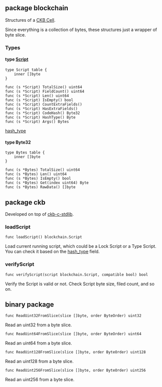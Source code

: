 ## package blockchain

Structures of a [CKB Cell](https://docs.nervos.org/docs/tech-explanation/cell).

Since everything is a collection of bytes, these structures just a wrapper of byte slice.

### Types

#### type [Script](https://docs.nervos.org/docs/tech-explanation/script)

```
type Script table {
    inner []byte
}

func (s *Script) TotalSize() uint64 
func (s *Script) FieldCount() uint64
func (s *Script) Len() uint64
func (s *Script) IsEmpty() bool
func (s *Script) CountExtraFields()
func (s *Script) HasExtraFields()
func (s *Script) CodeHash() Byte32
func (s *Script) HashType() Byte
func (s *Script) Args() Bytes
```

[hash_type](https://docs.nervos.org/docs/tech-explanation/hash-type)

#### type Byte32

```
type Bytes table {
	inner []byte
}

func (s *Bytes) TotalSize() uint64
func (s *Bytes) Len() uint64
func (s *Bytes) IsEmpty() bool
func (s *Bytes) Get(index uint64) Byte
func (s *Bytes) RawData() []byte
```

## package ckb

Developed on top of [ckb-c-stdlib](https://github.com/nervosnetwork/ckb-c-stdlib).

### loadScript

```
func loadScript() blockchain.Script
```

Load current running script, which could be a Lock Script or a Type Script. You can check it based on the [hash_type](#hash_type) field.

### verifyScript

```
func verifyScript(script blockchain.Script, compatible bool) bool
```

Verify the Script is valid or not. Check Script byte size, filed count, and so on.

## binary package

```
func ReadUint32FromSlice(slice []byte, order ByteOrder) uint32
```

Read an uint32 from a byte slice.

```
func ReadUint64FromSlice(slice []byte, order ByteOrder) uint64
```

Read an uint64 from a byte slice.

```
func ReadUint128FromSlice(slice []byte, order ByteOrder) uint128
```

Read an uint128 from a byte slice.

```
func ReadUint256FromSlice(slice []byte, order ByteOrder) uint256
```

Read an uint256 from a byte slice.
